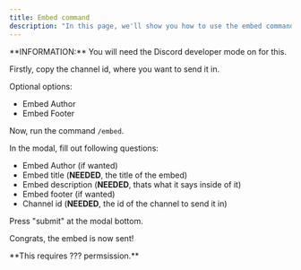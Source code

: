 ```yaml
---
title: Embed command
description: "In this page, we'll show you how to use the embed command."
---
```


<Info>
**INFORMATION:** You will need the Discord developer mode on for this.
</Info>

Firstly, copy the channel id, where you want to send it in.

Optional options:
- Embed Author
- Embed Footer

Now, run the command `/embed`.

In the modal, fill out following questions:

- Embed Author (if wanted)
- Embed title (**NEEDED**, the title of the embed)
- Embed description (**NEEDED**, thats what it says inside of it)
- Embed footer (if wanted)
- Channel id (**NEEDED**, the id of the channel to send it in)

Press "submit" at the modal bottom.

Congrats, the embed is now sent!

<Warning>
**This requires ??? permsission.**
</Warning>
